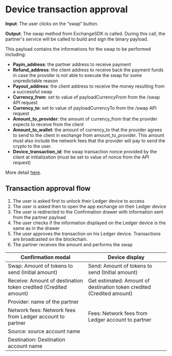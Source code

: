 # Device transaction approval 

**Input**:  The user clicks on the “swap” button. 

**Output**: The swap method from ExchangeSDK is called. During this call, the partner's service will be called to build and sign the binary payload.

This payload contains the informations for the swap to be performed including:
- **Payin_address**: the partner address to receive payment
- **Refund_address**: the client address to receive back the payment funds in case the provider is not able to execute the swap for some unpredictable reason
- **Payout_address**: the client address to receive the money resulting from a successful swap
- **Currency_from**: set to value of payloadCurrencyFrom from the /swap API request
- **Currency_to**: set to value of payloadCurrencyTo from the /swap API request
- **Amount_to_provider**: the amount of currency_from that the provider expects to receive from the client
- **Amount_to_wallet**: the amount of currency_to that the provider agrees to send to the client in exchange from amount_to_provider. This amount must also include the network fees that the provider will pay to send the crypto to the user.
- **Device_transaction_id**: the swap transaction nonce provided by the client at initialization (must be set to value of nonce from the API request)

More detail [here](../integration/providers-backend/#payload--signature).


## Transaction approval flow

1. The user is asked first to unlock their Ledger device to access 
2. The user is asked then to open the app exchange on their Ledger device
3. The user is redirected to the Confirmation drawer with information sent from the partner payload
4. The user checks if the information displayed on the Ledger device is the same as in the drawer
5. The user approves the transaction on his Ledger device. Transactions are broadcasted on the  blockchain. 
6. The partner receives the amount and performs the swap


|                         Confirmation modal                      |                               Device display                          |
|-----------------------------------------------------------------|-----------------------------------------------------------------------|
|Swap: Amount of tokens to send (Initial amount)                  | Send: Amount of tokens to send (Initial amount)                       |
| Receive: Amount of destination token credited (Credited amount) | Get estimated: Amount of destination token credited (Credited amount) |
| Provider: name of the partner                                   |                                                                       |
| Network fees: Network fees from Ledger account to partner       |  Fees: Network fees from Ledger account to partner                    |
| Source: source account name                                     |                                                                       |
| Destination: Destination account name                           |                                                                       |


